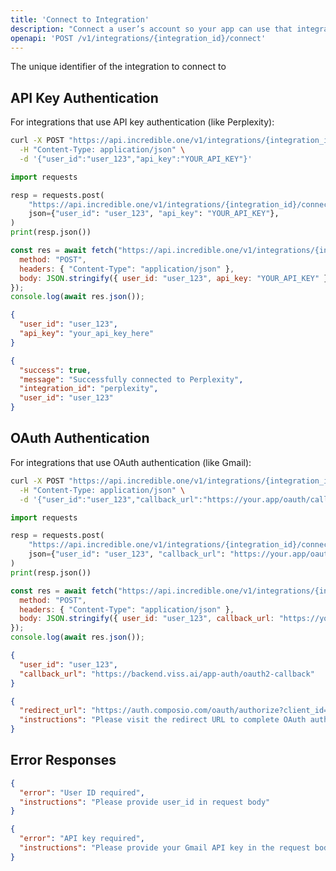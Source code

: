 ```yaml
---
title: 'Connect to Integration'
description: "Connect a user’s account so your app can use that integration’s features. Supports API key and OAuth flows and is required before executing features."
openapi: 'POST /v1/integrations/{integration_id}/connect'
---
```



<ParamField header="integration_id" type="string" required>
  The unique identifier of the integration to connect to
</ParamField>

## API Key Authentication

For integrations that use API key authentication (like Perplexity):

<CodeGroup>

```bash
curl -X POST "https://api.incredible.one/v1/integrations/{integration_id}/connect" \
  -H "Content-Type: application/json" \
  -d '{"user_id":"user_123","api_key":"YOUR_API_KEY"}'
```

```python
import requests

resp = requests.post(
    "https://api.incredible.one/v1/integrations/{integration_id}/connect",
    json={"user_id": "user_123", "api_key": "YOUR_API_KEY"},
)
print(resp.json())
```

```javascript
const res = await fetch("https://api.incredible.one/v1/integrations/{integration_id}/connect", {
  method: "POST",
  headers: { "Content-Type": "application/json" },
  body: JSON.stringify({ user_id: "user_123", api_key: "YOUR_API_KEY" })
});
console.log(await res.json());
```

</CodeGroup>

<RequestExample>

```json
{
  "user_id": "user_123",
  "api_key": "your_api_key_here"
}
```

</RequestExample>

<ResponseExample>

```json Response
{
  "success": true,
  "message": "Successfully connected to Perplexity",
  "integration_id": "perplexity",
  "user_id": "user_123"
}
```

</ResponseExample>

## OAuth Authentication

For integrations that use OAuth authentication (like Gmail):

<CodeGroup>

```bash
curl -X POST "https://api.incredible.one/v1/integrations/{integration_id}/connect" \
  -H "Content-Type: application/json" \
  -d '{"user_id":"user_123","callback_url":"https://your.app/oauth/callback"}'
```

```python
import requests

resp = requests.post(
    "https://api.incredible.one/v1/integrations/{integration_id}/connect",
    json={"user_id": "user_123", "callback_url": "https://your.app/oauth/callback"},
)
print(resp.json())
```

```javascript
const res = await fetch("https://api.incredible.one/v1/integrations/{integration_id}/connect", {
  method: "POST",
  headers: { "Content-Type": "application/json" },
  body: JSON.stringify({ user_id: "user_123", callback_url: "https://your.app/oauth/callback" })
});
console.log(await res.json());
```

</CodeGroup>

<RequestExample>

```json
{
  "user_id": "user_123",
  "callback_url": "https://backend.viss.ai/app-auth/oauth2-callback"
}
```

</RequestExample>

<ResponseExample>

```json Response
{
  "redirect_url": "https://auth.composio.com/oauth/authorize?client_id=...",
  "instructions": "Please visit the redirect URL to complete OAuth authentication"
}
```

</ResponseExample>

## Error Responses

<ResponseExample>

```json Response
{
  "error": "User ID required",
  "instructions": "Please provide user_id in request body"
}
```

</ResponseExample>

<ResponseExample>

```json Response
{
  "error": "API key required",
  "instructions": "Please provide your Gmail API key in the request body"
}
```

</ResponseExample>
